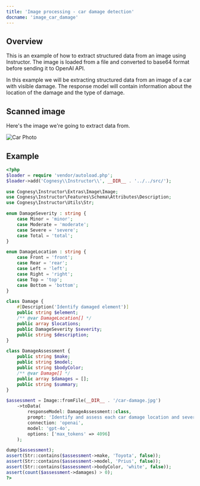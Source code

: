 ---
title: 'Image processing - car damage detection'
docname: 'image_car_damage'
---

## Overview

This is an example of how to extract structured data from an image using
Instructor. The image is loaded from a file and converted to base64 format
before sending it to OpenAI API.

In this example we will be extracting structured data from an image of a car
with visible damage. The response model will contain information about the
location of the damage and the type of damage.

## Scanned image

Here's the image we're going to extract data from.

![Car Photo](/images/car-damage.jpg)


## Example

```php
<?php
$loader = require 'vendor/autoload.php';
$loader->add('Cognesy\\Instructor\\', __DIR__ . '../../src/');

use Cognesy\Instructor\Extras\Image\Image;
use Cognesy\Instructor\Features\Schema\Attributes\Description;
use Cognesy\Instructor\Utils\Str;

enum DamageSeverity : string {
    case Minor = 'minor';
    case Moderate = 'moderate';
    case Severe = 'severe';
    case Total = 'total';
}

enum DamageLocation : string {
    case Front = 'front';
    case Rear = 'rear';
    case Left = 'left';
    case Right = 'right';
    case Top = 'top';
    case Bottom = 'bottom';
}

class Damage {
    #[Description('Identify damaged element')]
    public string $element;
    /** @var DamageLocation[] */
    public array $locations;
    public DamageSeverity $severity;
    public string $description;
}

class DamageAssessment {
    public string $make;
    public string $model;
    public string $bodyColor;
    /** @var Damage[] */
    public array $damages = [];
    public string $summary;
}

$assessment = Image::fromFile(__DIR__ . '/car-damage.jpg')
    ->toData(
        responseModel: DamageAssessment::class,
        prompt: 'Identify and assess each car damage location and severity separately.',
        connection: 'openai',
        model: 'gpt-4o',
        options: ['max_tokens' => 4096]
    );

dump($assessment);
assert(Str::contains($assessment->make, 'Toyota', false));
assert(Str::contains($assessment->model, 'Prius', false));
assert(Str::contains($assessment->bodyColor, 'white', false));
assert(count($assessment->damages) > 0);
?>
```
